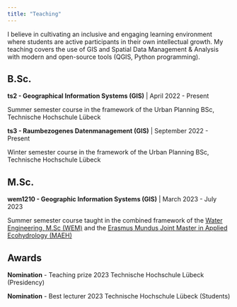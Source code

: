 ```yaml
---
title: "Teaching"
---
```


I believe in cultivating an inclusive and engaging learning environment where students are active participants in their own intellectual growth. My teaching covers the use of GIS and Spatial Data Management & Analysis with modern and open-source tools (QGIS, Python programming). 

## B.Sc.

**ts2 - Geographical Information Systems (GIS)** | April 2022 - Present

Summer semester course in the framework of the Urban Planning BSc, Technische Hochschule Lübeck

**ts3 - Raumbezogenes Datenmanagement  (GIS)** | September 2022 - Present

Winter semester course in the framework of the Urban Planning BSc, Technische Hochschule Lübeck

## M.Sc.

**wem1210 - Geographic Information Systems (GIS)** | March 2023 - July 2023

Summer semester course taught in the combined framework of the [Water Engineering, M.Sc (WEM)](https://www.th-luebeck.de/en/studies/study-offer/degree-programs/water-engineering-master-msc/overview/) and the [Erasmus Mundus Joint Master in Applied Ecohydrology (MAEH)](https://maeh-mundus.eu/)

## Awards

 **Nomination** - Teaching prize 2023 Technische Hochschule Lübeck (Presidency)

 **Nomination** - Best lecturer 2023 Technische Hochschule Lübeck (Students)